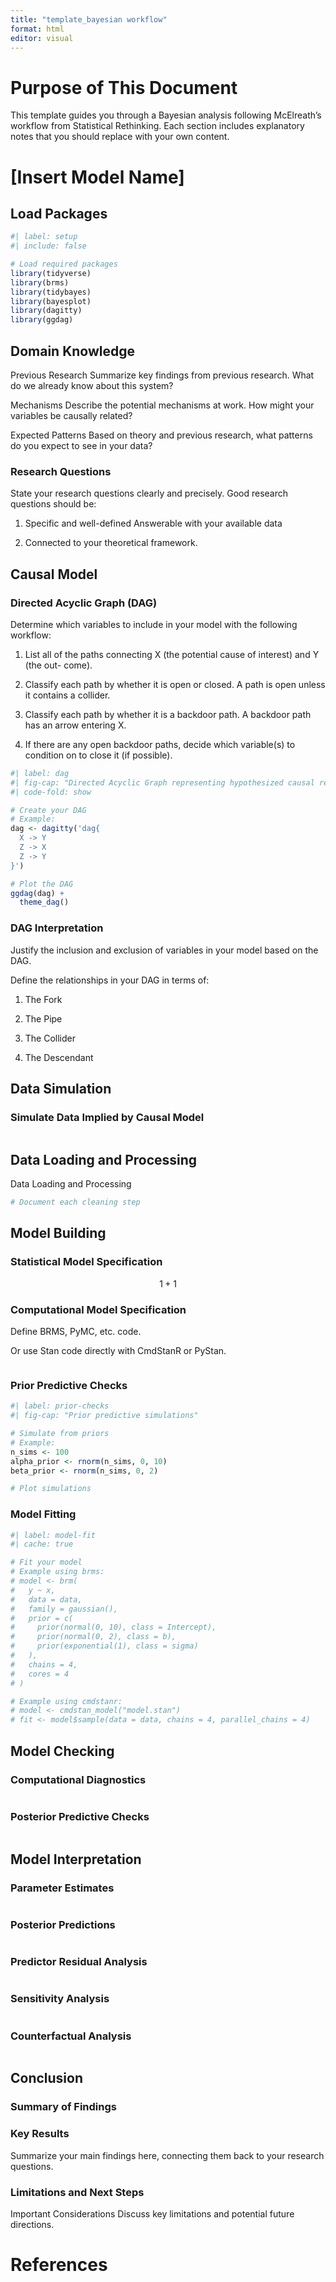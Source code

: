 ```yaml
---
title: "template_bayesian workflow"
format: html
editor: visual
---
```


# Purpose of This Document

This template guides you through a Bayesian analysis following McElreath's workflow from Statistical Rethinking. Each section includes explanatory notes that you should replace with your own content.

# \[Insert Model Name\]

## Load Packages

```r
#| label: setup
#| include: false

# Load required packages
library(tidyverse)
library(brms)
library(tidybayes)
library(bayesplot)
library(dagitty)
library(ggdag)
```

## Domain Knowledge

Previous Research Summarize key findings from previous research. What do we already know about this system?

Mechanisms Describe the potential mechanisms at work. How might your variables be causally related?

Expected Patterns Based on theory and previous research, what patterns do you expect to see in your data?

### Research Questions

State your research questions clearly and precisely. Good research questions should be:

1. Specific and well-defined Answerable with your available data

2. Connected to your theoretical framework.

## Causal Model

### Directed Acyclic Graph (DAG)

Determine which variables to include in your model with the following workflow:

1. List all of the paths connecting X (the potential cause of interest) and Y (the out- come).

2. Classify each path by whether it is open or closed. A path is open unless it contains a collider.

3. Classify each path by whether it is a backdoor path. A backdoor path has an arrow entering X.

4. If there are any open backdoor paths, decide which variable(s) to condition on to close it (if possible).

```r

#| label: dag
#| fig-cap: "Directed Acyclic Graph representing hypothesized causal relationships"
#| code-fold: show

# Create your DAG
# Example:
dag <- dagitty('dag{
  X -> Y
  Z -> X
  Z -> Y
}')

# Plot the DAG
ggdag(dag) +
  theme_dag()
```

### DAG Interpretation

Justify the inclusion and exclusion of variables in your model based on the DAG.

Define the relationships in your DAG in terms of:

1. The Fork

2. The Pipe

3. The Collider

4. The Descendant

## Data Simulation

### Simulate Data Implied by Causal Model

```r

```

## Data Loading and Processing

Data Loading and Processing

```r

# Document each cleaning step

```

## Model Building

### Statistical Model Specification

$$
1 + 1
$$

### Computational Model Specification

Define BRMS, PyMC, etc. code.

Or use Stan code directly with CmdStanR or PyStan.

```r

```

### Prior Predictive Checks

```r
#| label: prior-checks
#| fig-cap: "Prior predictive simulations"

# Simulate from priors
# Example:
n_sims <- 100
alpha_prior <- rnorm(n_sims, 0, 10)
beta_prior <- rnorm(n_sims, 0, 2)

# Plot simulations

```

### Model Fitting

```r

#| label: model-fit
#| cache: true

# Fit your model
# Example using brms:
# model <- brm(
#   y ~ x,
#   data = data,
#   family = gaussian(),
#   prior = c(
#     prior(normal(0, 10), class = Intercept),
#     prior(normal(0, 2), class = b),
#     prior(exponential(1), class = sigma)
#   ),
#   chains = 4,
#   cores = 4
# )

# Example using cmdstanr:
# model <- cmdstan_model("model.stan")
# fit <- model$sample(data = data, chains = 4, parallel_chains = 4)


```

## Model Checking

### Computational Diagnostics

```r

```

### Posterior Predictive Checks

```r


```

## Model Interpretation

### Parameter Estimates

```r

```

### Posterior Predictions

```r


```

### Predictor Residual Analysis

```r

```

### Sensitivity Analysis

```r

```

### Counterfactual Analysis

```r

```

## Conclusion

### Summary of Findings

### Key Results
Summarize your main findings here, connecting them back to your research questions.

### Limitations and Next Steps

Important Considerations
Discuss key limitations and potential future directions.

# References

